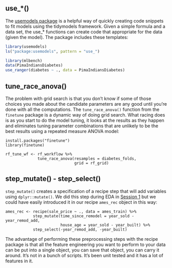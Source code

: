 ## use\_\*()

The [usemodels package](https://usemodels.tidymodels.org) is a helpful way of quickly creating code snippets to fit models using the tidymodels framework. Given a simple formula and a data set, the use\_\* functions can create code that appropriate for the data (given the model). The package includes these templates:

```r
library(usemodels)
ls("package:usemodels", pattern = "use_")
```

```r
library(mlbench)
data(PimaIndiansDiabetes)
use_ranger(diabetes ~ ., data = PimaIndiansDiabetes)
```

## tune_race_anova()

The problem with grid search is that you don't know if some of those choices you made about the candidate parameters are any good until you're done with all the computations. The `tune_race_anova()` function from the `finetune` package is a dynamic way of doing grid search. What racing does is as you start to do the model tuning, it looks at the results as they happen and eliminates tuning parameter combinations that are unlikely to be the best results using a repeated measure ANOVA model:

```         
install.packages("finetune")
library(finetune)

rf_tune_wf <- rf_workflow %>%
              tune_race_anova(resamples = diabetes_folds,
                              grid = rf_grid)
```

## step_mutate() - step_select()

`step_mutate()` creates a specification of a recipe step that will add variables using `dplyr::mutate()`. We did this step during EDA in [Session 1](001_Regression/step1.qmd) but we could have easily introduced it in our recipe `ames_rec` object in this way:

```         
ames_rec <- recipe(sale_price ~ ., data = ames_train) %>% 
            step_mutate(time_since_remodel = year_sold - year_remod_add, 
                        house_age = year_sold - year_built) %>%
            step_select(-year_remod_add, -year_built)
```

The advantage of performing these preprocessing steps with the recipe package is that all the feature engineering you want to perform to your data can be put into a single object, you can save that object, you can carry it around. It's not in a bunch of scripts. It's been unit tested and it has a lot of features in it.
